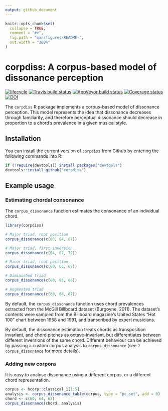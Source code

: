 ```yaml
---
output: github_document
---
```


<!-- README.md is generated from README.Rmd. Please edit that file -->

```r
knitr::opts_chunk$set(
  collapse = TRUE,
  comment = "#>",
  fig.path = "man/figures/README-",
  out.width = "100%"
)
```
# corpdiss: A corpus-based model of dissonance perception

[![lifecycle](https://img.shields.io/badge/lifecycle-maturing-blue.svg)](https://www.tidyverse.org/lifecycle/#maturing)
[![Travis build status](https://travis-ci.org/pmcharrison/corpdiss.svg?branch=master)](https://travis-ci.org/pmcharrison/corpdiss)
[![AppVeyor build status](https://ci.appveyor.com/api/projects/status/github/pmcharrison/corpdiss?branch=master&svg=true)](https://ci.appveyor.com/project/pmcharrison/corpdiss)
[![Coverage status](https://coveralls.io/repos/github/pmcharrison/corpdiss/badge.svg)](https://coveralls.io/r/pmcharrison/corpdiss?branch=master)
[![DOI](https://zenodo.org/badge/DOI/10.5281/zenodo.2545748.svg)](https://doi.org/10.5281/zenodo.2545748)

The `corpdiss` R package implements a corpus-based model of dissonance perception.
This model represents the idea that dissonance decreases through familiarity, 
and therefore perceptual dissonance should decrease in proportion to 
a chord's prevalence in a given musical style.

## Installation

You can install the current version of `corpdiss` from Github by entering
the following commands into R:

``` r
if (!require(devtools)) install.packages("devtools")
devtools::install_github("corpdiss")
```

## Example usage

### Estimating chordal consonance

The `corpus_dissonance` function estimates the consonance of an individual chord.

```r
library(corpdiss)

# Major triad, root position
corpus_dissonance(c(60, 64, 67))

# Major triad, first inversion
corpus_dissonance(c(64, 67, 72))

# Minor triad, root position
corpus_dissonance(c(60, 63, 67))

# Diminished triad
corpus_dissonance(c(60, 63, 66))

# Augmented triad
corpus_dissonance(c(60, 64, 67))
```

By default, the `corpus_dissonance` function uses chord prevalences 
extracted from the McGill Billboard dataset (Burgoyne, 2011).
The dataset's contents were sampled from the Billboard magazine's
United States "Hot 100" chart between 1958 and 1991,
and transcribed by expert musicians.

By default,
the dissonance estimation treats chords as transposition invariant,
and chord pitches as octave-invariant,
but differentiates between different inversions of the same chord.
Different behaviour can be achieved by passing a custom corpus analysis
to `corpus_dissonance` (see `?corpus_dissonance` for more details).

### Adding new corpora

It is easy to analyse dissonance using a different corpus,
or a different chord representation.

```r
corpus <- hcorp::classical_1[1:5]
analysis <- corpus_dissonance_table(corpus, type = "pc_set", add = 0)
chord <- c(60, 64, 67)
corpus_dissonance(chord, analysis)
```
